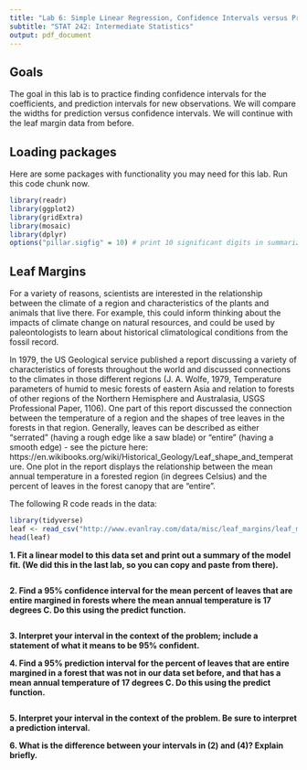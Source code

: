 ---
title: "Lab 6: Simple Linear Regression, Confidence Intervals versus Prediction Intervals"
subtitle: "STAT 242: Intermediate Statistics"
output: pdf_document
---

## Goals

The goal in this lab is to practice finding confidence intervals for the coefficients, and prediction intervals for new observations. We will compare the widths for prediction versus confidence intervals. We will continue with the leaf margin data from before.

## Loading packages

Here are some packages with functionality you may need for this lab.  Run this code chunk now.

```{r message=FALSE}
library(readr)
library(ggplot2)
library(gridExtra)
library(mosaic)
library(dplyr)
options("pillar.sigfig" = 10) # print 10 significant digits in summarize output
```

## Leaf Margins

For a variety of reasons, scientists are interested in the relationship between the climate of a region and characteristics of the plants and animals that live there.  For example, this could inform thinking about the impacts of climate change on natural resources, and could be used by paleontologists to learn about historical climatological conditions from the fossil record.

In 1979, the US Geological service published a report discussing a variety of characteristics of forests throughout the world and discussed connections to the climates in those different regions (J. A. Wolfe, 1979, Temperature parameters of humid to mesic forests of eastern Asia and relation to forests of other regions of the Northern Hemisphere and Australasia, USGS Professional Paper, 1106).  One part of this report discussed the connection between the temperature of a region and the shapes of tree leaves in the forests in that region.  Generally, leaves can be described as either "serrated" (having a rough edge like a saw blade) or "entire" (having a smooth edge) - see the picture here: https://en.wikibooks.org/wiki/Historical_Geology/Leaf_shape_and_temperature.  One plot in the report displays the relationship between the mean annual temperature in a forested region (in degrees Celsius) and the percent of leaves in the forest canopy that are "entire".

The following R code reads in the data:

```{r}
library(tidyverse)
leaf <- read_csv("http://www.evanlray.com/data/misc/leaf_margins/leaf_margins.csv")
head(leaf)
```

**1. Fit a linear model to this data set and print out a summary of the model fit. (We did this in the last lab, so you can copy and paste from there).**

```{r}

```

**2. Find a 95% confidence interval for the mean percent of leaves that are entire margined in forests where the mean annual temperature is 17 degrees C. Do this using the predict function.** 

```{r}

```



**3. Interpret your interval in the context of the problem; include a statement of what it means to be 95% confident.**


**4. Find a 95% prediction interval for the percent of leaves that are entire margined in a forest that was not in our data set before, and that has a mean annual temperature of 17 degrees C. Do this using the predict function.**

```{r}

```


**5. Interpret your interval in the context of the problem. Be sure to interpret a prediction interval.**


**6. What is the difference between your intervals in (2) and (4)? Explain briefly.**